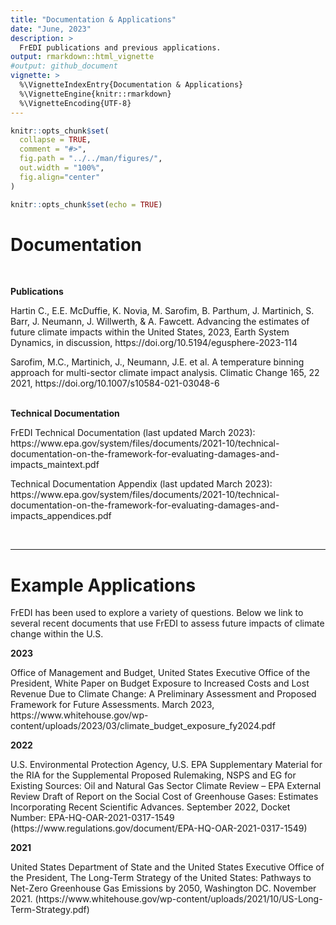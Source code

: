 ```yaml
---
title: "Documentation & Applications"
date: "June, 2023"
description: >
  FrEDI publications and previous applications.
output: rmarkdown::html_vignette
#output: github_document
vignette: >
  %\VignetteIndexEntry{Documentation & Applications}
  %\VignetteEngine{knitr::rmarkdown}
  %\VignetteEncoding{UTF-8}
---
```


```r
knitr::opts_chunk$set(
  collapse = TRUE,
  comment = "#>",
  fig.path = "../../man/figures/",
  out.width = "100%",
  fig.align="center"
)
```

```r
knitr::opts_chunk$set(echo = TRUE)
```

# Documentation

<br>

**Publications**
<br>

Hartin C., E.E. McDuffie, K. Novia, M. Sarofim, B. Parthum, J. Martinich, S. Barr, J. Neumann, J. Willwerth, & A. Fawcett. Advancing the estimates of future climate impacts within the United States, 2023, Earth System Dynamics, in discussion, https://doi.org/10.5194/egusphere-2023-114 

Sarofim, M.C., Martinich, J., Neumann, J.E. et al. A temperature binning approach for multi-sector climate impact analysis. Climatic Change 165, 22 2021, https://doi.org/10.1007/s10584-021-03048-6
<br>
<br>

**Technical Documentation**
<br>

FrEDI Technical Documentation (last updated March 2023): https://www.epa.gov/system/files/documents/2021-10/technical-documentation-on-the-framework-for-evaluating-damages-and-impacts_maintext.pdf 

Technical Documentation Appendix (last updated March 2023): https://www.epa.gov/system/files/documents/2021-10/technical-documentation-on-the-framework-for-evaluating-damages-and-impacts_appendices.pdf 

<br>

---

# Example Applications

FrEDI has been used to explore a variety of questions. Below we link to several recent documents that use FrEDI to assess future impacts of climate change within the U.S. 
<br>

**2023**
<br>

Office of Management and Budget, United States Executive Office of the President, White Paper on Budget Exposure to Increased Costs and Lost Revenue Due to Climate Change: A Preliminary Assessment and Proposed Framework for Future Assessments. March 2023, https://www.whitehouse.gov/wp-content/uploads/2023/03/climate_budget_exposure_fy2024.pdf 
<br>


**2022**
<br>

U.S. Environmental Protection Agency, U.S. EPA Supplementary Material for the RIA for the Supplemental Proposed Rulemaking, NSPS and EG for Existing Sources: Oil and Natural Gas Sector Climate Review – EPA External Review Draft of Report on the Social Cost of Greenhouse Gases: Estimates Incorporating Recent Scientific Advances. September 2022, Docket Number: EPA-HQ-OAR-2021-0317-1549 (https://www.regulations.gov/document/EPA-HQ-OAR-2021-0317-1549)
<br>

**2021**
<br>

United States Department of State and the United States Executive Office of the President, The Long-Term Strategy of the United States: Pathways to Net-Zero Greenhouse Gas Emissions by 2050, Washington DC. November 2021. (https://www.whitehouse.gov/wp-content/uploads/2021/10/US-Long-Term-Strategy.pdf)
